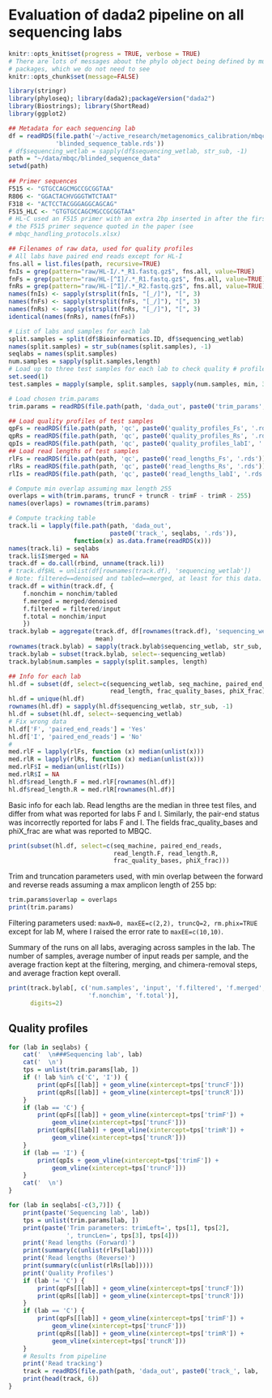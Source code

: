 # Evaluation of dada2 pipeline on all sequencing labs

```r
knitr::opts_knit$set(progress = TRUE, verbose = TRUE)
# There are lots of messages about the phylo object being defined by multiple
# packages, which we do not need to see
knitr::opts_chunk$set(message=FALSE)
```

```r
library(stringr)
library(phyloseq); library(dada2);packageVersion("dada2")
library(Biostrings); library(ShortRead)
library(ggplot2)

## Metadata for each sequencing lab
df = readRDS(file.path('~/active_research/metagenomics_calibration/mbqc/data',
             'blinded_sequence_table.rds'))
# df$sequencing_wetlab = sapply(df$sequencing_wetlab, str_sub, -1)
path = "~/data/mbqc/blinded_sequence_data"
setwd(path)
            
## Primer sequences
F515 <- "GTGCCAGCMGCCGCGGTAA"
R806 <- "GGACTACHVGGGTWTCTAAT"
F318 <- "ACTCCTACGGGAGGCAGCAG"
F515_HLC <- "GTGTGCCAGCMGCCGCGGTAA"
# HL-C used an F515 primer with an extra 2bp inserted in after the first 2bp of
# the F515 primer sequence quoted in the paper (see
# mbqc_handling_protocols.xlsx)

## Filenames of raw data, used for quality profiles
# All labs have paired end reads except for HL-I
fns.all = list.files(path, recursive=TRUE)
fnIs = grep(pattern="raw/HL-I/.*_R1.fastq.gz$", fns.all, value=TRUE)
fnFs = grep(pattern="raw/HL-[^I]/.*_R1.fastq.gz$", fns.all, value=TRUE)
fnRs = grep(pattern="raw/HL-[^I]/.*_R2.fastq.gz$", fns.all, value=TRUE)
names(fnIs) <- sapply(strsplit(fnIs, "[_/]"), "[", 3)
names(fnFs) <- sapply(strsplit(fnFs, "[_/]"), "[", 3)
names(fnRs) <- sapply(strsplit(fnRs, "[_/]"), "[", 3)
identical(names(fnRs), names(fnFs))

# List of labs and samples for each lab
split.samples = split(df$Bioinformatics.ID, df$sequencing_wetlab)
names(split.samples) = str_sub(names(split.samples), -1)
seqlabs = names(split.samples)
num.samples = sapply(split.samples,length)
# Load up to three test samples for each lab to check quality # profiles.
set.seed(1)
test.samples = mapply(sample, split.samples, sapply(num.samples, min, 3))

# Load chosen trim.params
trim.params = readRDS(file.path(path, 'dada_out', paste0('trim_params', '.rds')))

## Load quality profiles of test samples
qpFs = readRDS(file.path(path, 'qc', paste0('quality_profiles_Fs', '.rds')))
qpRs = readRDS(file.path(path, 'qc', paste0('quality_profiles_Rs', '.rds')))
qpIs = readRDS(file.path(path, 'qc', paste0('quality_profiles_labI', '.rds')))
## Load read lengths of test samples
rlFs = readRDS(file.path(path, 'qc', paste0('read_lengths_Fs', '.rds')))
rlRs = readRDS(file.path(path, 'qc', paste0('read_lengths_Rs', '.rds')))
rlIs = readRDS(file.path(path, 'qc', paste0('read_lengths_labI', '.rds')))

# Compute min overlap assuming max length 255
overlaps = with(trim.params, truncF + truncR - trimF - trimR - 255)
names(overlaps) = rownames(trim.params)

# Compute tracking table
track.li = lapply(file.path(path, 'dada_out', 
                            paste0('track_', seqlabs, '.rds')),
                  function(x) as.data.frame(readRDS(x)))
names(track.li) = seqlabs
track.li$I$merged = NA
track.df = do.call(rbind, unname(track.li))
# track.df$HL = unlist(df[rownames(track.df), 'sequencing_wetlab'])
# Note: filtered==denoised and tabled==merged, at least for this data.
track.df = within(track.df, {
    f.nonchim = nonchim/tabled
    f.merged = merged/denoised
    f.filtered = filtered/input
    f.total = nonchim/input
    })
track.bylab = aggregate(track.df, df[rownames(track.df), 'sequencing_wetlab'],
                        mean)
rownames(track.bylab) = sapply(track.bylab$sequencing_wetlab, str_sub, -1)
track.bylab = subset(track.bylab, select=-sequencing_wetlab)
track.bylab$num.samples = sapply(split.samples, length)

## Info for each lab
hl.df = subset(df, select=c(sequencing_wetlab, seq_machine, paired_end_reads,
                            read_length, frac_quality_bases, phiX_frac))
hl.df = unique(hl.df)
rownames(hl.df) = sapply(hl.df$sequencing_wetlab, str_sub, -1)
hl.df = subset(hl.df, select=-sequencing_wetlab)
# Fix wrong data
hl.df['F', 'paired_end_reads'] = 'Yes'
hl.df['I', 'paired_end_reads'] = 'No'
#
med.rlF = lapply(rlFs, function (x) median(unlist(x)))
med.rlR = lapply(rlRs, function (x) median(unlist(x)))
med.rlF$I = median(unlist(rlIs))
med.rlR$I = NA
hl.df$read_length.F = med.rlF[rownames(hl.df)]
hl.df$read_length.R = med.rlR[rownames(hl.df)]
```

Basic info for each lab. Read lengths are the median in three test files, and
differ from what was reported for labs F and I. Similarly, the pair-end status
was incorrectly reported for labs F and I. The fields frac_quality_bases and
phiX_frac are what was reported to MBQC.
```r
print(subset(hl.df, select=c(seq_machine, paired_end_reads, 
                             read_length.F, read_length.R,
                             frac_quality_bases, phiX_frac)))
```

Trim and truncation parameters used, with min overlap between the forward and
reverse reads assuming a max amplicon length of 255 bp:
```r
trim.params$overlap = overlaps
print(trim.params)
```

Filtering parameters used: `maxN=0, maxEE=c(2,2), truncQ=2, rm.phix=TRUE`
except for lab M, where I raised the error rate to `maxEE=c(10,10)`.

Summary of the runs on all labs, averaging across samples in the lab. The
number of samples, average number of input reads per sample, and the average
fraction kept at the filtering, merging, and chimera-removal steps, and average
fraction kept overall.
```r
print(track.bylab[, c('num.samples', 'input', 'f.filtered', 'f.merged',
                      'f.nonchim', 'f.total')],
      digits=2)
```


## Quality profiles

```r
for (lab in seqlabs) {
    cat('  \n###Sequencing lab', lab)
    cat('  \n')
    tps = unlist(trim.params[lab, ])
    if (! lab %in% c('C', 'I')) {
        print(qpFs[[lab]] + geom_vline(xintercept=tps['truncF']))
        print(qpRs[[lab]] + geom_vline(xintercept=tps['truncR']))
    }
    if (lab == 'C') {
        print(qpFs[[lab]] + geom_vline(xintercept=tps['trimF']) + 
            geom_vline(xintercept=tps['truncF']))
        print(qpRs[[lab]] + geom_vline(xintercept=tps['trimR']) + 
            geom_vline(xintercept=tps['truncR']))
    }
    if (lab == 'I') {
        print(qpIs + geom_vline(xintercept=tps['trimF']) + 
            geom_vline(xintercept=tps['truncF']))
    }
    cat('  \n')
}
```

<!-- Old -->
```r
for (lab in seqlabs[-c(3,7)]) {
    print(paste('Sequencing lab', lab))
    tps = unlist(trim.params[lab, ])
    print(paste('Trim parameters: trimLeft=', tps[1], tps[2], 
                ', truncLen=', tps[3], tps[4]))
    print('Read lengths (Forward)')
    print(summary(c(unlist(rlFs[lab]))))
    print('Read lengths (Reverse)')
    print(summary(c(unlist(rlRs[lab]))))
    print('Quality Profiles')
    if (lab != 'C') {
        print(qpFs[[lab]] + geom_vline(xintercept=tps['truncF']))
        print(qpRs[[lab]] + geom_vline(xintercept=tps['truncR']))
    }
    if (lab == 'C') {
        print(qpFs[[lab]] + geom_vline(xintercept=tps['trimF']) + 
            geom_vline(xintercept=tps['truncF']))
        print(qpRs[[lab]] + geom_vline(xintercept=tps['trimR']) + 
            geom_vline(xintercept=tps['truncR']))
    }
    # Results from pipeline
    print('Read tracking')
    track = readRDS(file.path(path, 'dada_out', paste0('track_', lab, '.rds')))
    print(head(track, 6))
}
```

